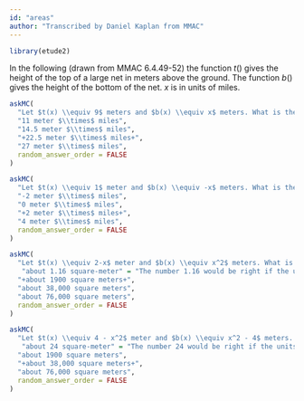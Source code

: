 ```yaml
---
id: "areas"
author: "Transcribed by Daniel Kaplan from MMAC"
---
```


```r
library(etude2)
```

In the following (drawn from MMAC 6.4.49-52) the function $t()$ gives the height of the top of a large net in meters above the ground. The function $b()$ gives the height of the bottom of the net. $x$ is in units of miles.

```r
askMC(
  "Let $t(x) \\equiv 9$ meters and $b(x) \\equiv x$ meters. What is the *area* of the net in the span running from $0 \\leq x \\leq 3$?",
  "11 meter $\\times$ miles",
  "14.5 meter $\\times$ miles",
  "+22.5 meter $\\times$ miles+",
  "27 meter $\\times$ miles",
  random_answer_order = FALSE
)
```


```r
askMC(
  "Let $t(x) \\equiv 1$ meter and $b(x) \\equiv -x$ meters. What is the *area* of the net in the span running from mile $-1 \\leq x \\leq 1$?",
  "-2 meter $\\times$ miles",
  "0 meter $\\times$ miles",
  "+2 meter $\\times$ miles+",
  "4 meter $\\times$ miles",
  random_answer_order = FALSE
)
```

```r
askMC(
  "Let $t(x) \\equiv 2-x$ meter and $b(x) \\equiv x^2$ meters. What is the *area* of the net in the span running from mile $0 \\leq x \\leq 1$?",
   "about 1.16 square-meter" = "The number 1.16 would be right if the units were meters $\\times$ miles. But the units are meters-squared",
  "+about 1900 square meters+",
  "about 38,000 square meters",
  "about 76,000 square meters",
  random_answer_order = FALSE
)
```

```r
askMC(
  "Let $t(x) \\equiv 4 - x^2$ meter and $b(x) \\equiv x^2 - 4$ meters. What is the *area* of the net in the span running from mile $-1 \\leq x \\leq 2$?",
   "about 24 square-meter" = "The number 24 would be right if the units were meters $\\times$ miles. But the units are meters-squared",
  "about 1900 square meters",
  "+about 38,000 square meters+",
  "about 76,000 square meters",
  random_answer_order = FALSE
)
```

